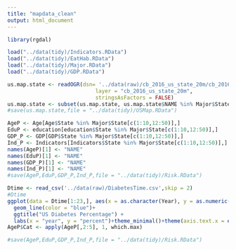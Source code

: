 ```yaml
---
title: "mapdata_clean"
output: html_document
---
```


```r
library(rgdal)
```


```r
load("../data(tidy)/Indicators.RData")
load("../data(tidy)/EatHab.RData")
load("../data(tidy)/Major.RData")
load("../data(tidy)/GDP.RData")
```

```r
us.map.state <- readOGR(dsn= '../data(raw)/cb_2016_us_state_20m/cb_2016_us_state_20m.shp', 
                            layer = "cb_2016_us_state_20m", 
                            stringsAsFactors = FALSE)
us.map.state <- subset(us.map.state, us.map.state$NAME %in% Major$State[c(1:10,12:50)])
#save(us.map.state,file = "../data(tidy)/USMap.RData")
```


```r
AgeP <- Age[Age$State %in% Major$State[c(1:10,12:50)],]
EduP <- education[education$State %in% Major$State[c(1:10,12:50)],]
GDP_P <- GDP[GDP$State %in% Major$State[c(1:10,12:50)],]
Ind_P <- Indicators[Indicators$State %in% Major$State[c(1:10,12:50)],]
names(AgeP)[1] <- "NAME"
names(EduP)[1] <- "NAME"
names(GDP_P)[1] <- "NAME"
names(Ind_P)[1] <- "NAME"
#save(AgeP,EduP,GDP_P,Ind_P,file = "../data(tidy)/Risk.RData")
```

```r
Dtime <- read_csv('../data(raw)/DiabetesTime.csv',skip = 2)
#Dtime
ggplot(data = Dtime[1:23,], aes(x = as.character(Year), y = as.numeric(Percentage),group=1))+
  geom_line(color = "blue")+
  ggtitle("US Diabetes Percentage") +
  labs(x = "year", y = "percent")+theme_minimal()+theme(axis.text.x = element_text(angle = 90))
AgeP$Cat <- apply(AgeP[,2:5], 1, which.max)

#save(AgeP,EduP,GDP_P,Ind_P,file = "../data(tidy)/Risk.RData")
```

```r

```

```r

```

